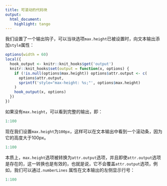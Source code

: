 ---
title: 可滚动的代码块
output: 
  html_document: 
    highlight: tango
---

我们设置了一个输出钩子，可以当块选项`max.height`已被设置时，向文本输出添加`style`属性：

```{r, include=FALSE}
options(width = 60)
local({
  hook_output <- knitr::knit_hooks$get('output')
  knitr::knit_hooks$set(output = function(x, options) {
    if (!is.null(options$max.height)) options$attr.output <- c(
      options$attr.output,
      sprintf('style="max-height: %s;"', options$max.height)
    )
    hook_output(x, options)
  })
})
```

如果没有`max.height`，可以看到完整的输出，即：

```{r}
1:100
```

现在我们设置`max.height`为`100px`，这样可以在文本输出中看到一个滚动条，因为它的高度大于100px。

```{r, max.height='100px'}
1:100
```

本质上，`max.height`选项被转换为`attr.output`选项，并且即使`attr.output`选项是存在的，这一转换也是有效的，也就是说，它不会覆盖`attr.output`选项，例如，我们可以通过`.numberLines` 属性在文本输出的左侧显示行号：

```{r, max.height='100px', attr.output='.numberLines'}
1:100
```
